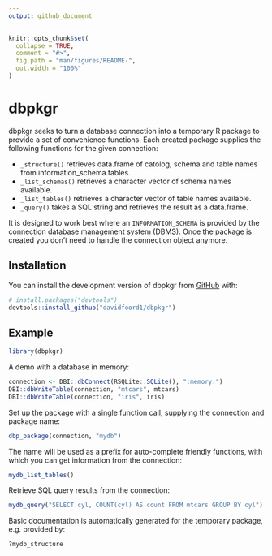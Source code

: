 ```yaml
---
output: github_document
---
```


<!-- README.md is generated from README.Rmd. Please edit that file -->

```r
knitr::opts_chunk$set(
  collapse = TRUE,
  comment = "#>",
  fig.path = "man/figures/README-",
  out.width = "100%"
)
```

# dbpkgr

<!-- badges: start -->
<!-- badges: end -->

dbpkgr seeks to turn a database connection into a temporary R package to provide a set of convenience functions. Each created package supplies the following functions for the given connection:

- `_structure()` retrieves data.frame of catolog, schema and table names from information_schema.tables.
- `_list_schemas()` retrieves a character vector of schema names available.
- `_list_tables()` retrieves a character vector of table names available.
- `_query()` takes a SQL string and retrieves the result as a data.frame.

It is designed to work best where an `INFORMATION_SCHEMA` is provided by the connection database management system (DBMS). Once the package is created you don't need to handle the connection object anymore.

## Installation

You can install the development version of dbpkgr from [GitHub](https://github.com/) with:

``` r
# install.packages("devtools")
devtools::install_github("davidfoord1/dbpkgr")
```

## Example

```r
library(dbpkgr)
```

A demo with a database in memory:
```r
connection <- DBI::dbConnect(RSQLite::SQLite(), ":memory:")
DBI::dbWriteTable(connection, "mtcars", mtcars)
DBI::dbWriteTable(connection, "iris", iris)
```

Set up the package with a single function call, supplying the connection and package name:

```r
dbp_package(connection, "mydb")
```

The name will be used as a prefix for auto-complete friendly functions, with which you can get information from the connection:

```r
mydb_list_tables()
```

Retrieve SQL query results from the connection:

```r
mydb_query("SELECT cyl, COUNT(cyl) AS count FROM mtcars GROUP BY cyl")
```

Basic documentation is automatically generated for the temporary package, e.g. provided by:

```r
?mydb_structure
```

